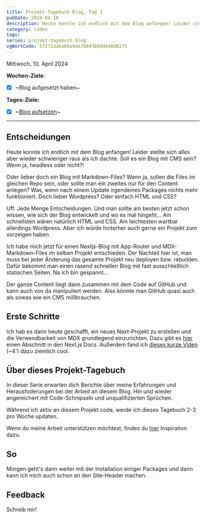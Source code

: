 ```yaml
---
title: Projekt-Tagebuch Blog, Tag 1
pubDate: 2024-04-10
description: Heute konnte ich endlich mit dem Blog anfangen! Leider stellte sich alles aber wieder schwieriger raus als ich dachte. Soll es ein Blog mit CMS sein? Wenn ja, headless oder nicht...
category: coden
tags:
series: projekt-tagebuch blog
vgWortCode: 57272aa6a66e4de7b84389dde48d0275
---
```


Mittwoch, 10. April 2024

**Wochen-Ziele**:

- [x] ~Blog aufgesetzt haben~

**Tages-Ziele:**

- [x] ~[Blog aufsetzen](#erste-schritte)~

---

## Entscheidungen

Heute konnte ich endlich mit dem Blog anfangen! Leider stellte sich alles aber wieder schwieriger raus als ich dachte. Soll es ein Blog mit CMS sein? Wenn ja, headless oder nicht?!

Oder lieber doch ein Blog mit Markdown-Files? Wenn ja, sollen die Files im gleichen Repo sein, oder sollte man ein zweites nur für den Content anlegen? Was, wenn nach einem Update irgendeines Packages nichts mehr funktioniert. Doch lieber Wordpress? Oder einfach HTML und CSS?

Uff. Jede Menge Entscheidungen. Und man sollte am besten jetzt schon wissen, wie sich der Blog entwickelt und wo es mal hingeht... Am schnellsten wären natürlich HTML und CSS. Am leichtesten wartbar allerdings Wordpress. Aber ich würde hinterher auch gerne ein Projekt zum vorzeigen haben.

Ich habe mich jetzt für einen Nextjs-Blog mit App-Router und MDX-Markdown-Files im selben Projekt entschieden. Der Nachteil hier ist, man muss bei jeder Änderung das gesamte Projekt neu deployen bzw. rebuilden. Dafür bekommt man einen rasend schnellen Blog mit fast ausschließlich statischen Seiten. Na ich bin gespannt...

Der ganze Content liegt dann zusammen mit dem Code auf GitHub und kann auch von da manipuliert werden. Also könnte man GitHub quasi auch als sowas wie ein CMS mißbrauchen.

## Erste Schritte

Ich hab es dann heute geschafft, ein neues Next-Projekt zu erstellen und die Verwendbarkeit von MDX grundlegend einzurichten. Dazu gibt es [hier](https://nextjs.org/docs/app/building-your-application/configuring/mdx) einen Abschnitt in den Next.js Docs. Außerdem fand ich [dieses kurze Video](https://www.youtube.com/watch?v=0pEbT-NwmHk) (~4') dazu ziemlich cool.

## Über dieses Projekt-Tagebuch

In dieser Serie erwarten dich Berichte über meine Erfahrungen und Herausfoderungen bei der Arbeit an diesem Blog. Hin und wieder angereichert mit Code-Schnipseln und unqualifizierten Sprüchen.

Während ich aktiv an diesem Projekt code, werde ich dieses Tagebuch 2-3 pro Woche updaten.

Wenn du meine Arbeit unterstützen möchtest, findes du [hier](/support) Inspiration dazu.

## So

Morgen geht's dann weiter mit der Installation einiger Packages und dann kann ich mich auch schon an den Site-Header machen.

## Feedback

<Accordion>
Schreib mir!

<SocialLinks />

</Accordion>
